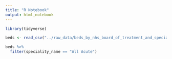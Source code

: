 ```yaml
---
title: "R Notebook"
output: html_notebook
---
```

```r
library(tidyverse)
```

```r
beds <- read_csv("../raw_data/beds_by_nhs_board_of_treatment_and_specialty.csv") %>% janitor::clean_names()
```

```r
beds %>% 
  filter(speciality_name == "All Acute")
```

